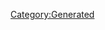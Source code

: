{{Database/Music/MusicInfo
 |ID=65
 |Cov=63
 |Cd=27
 |Nam=63
 |Div=63
 |Ma=2
 |SerieId=1
 |SerieLogoId=1
 |WavId=63
 |VariationId=0
 |Dsc=63
 |Strt=10
 |ValkyrieBattle=1
 |ValkyrieIntro=1
 |ValkyrieIntroSky=1
 |DivaSolo=1
 |DivaMulti=1
 |Exp=2
}}
[[Category:Generated]]
